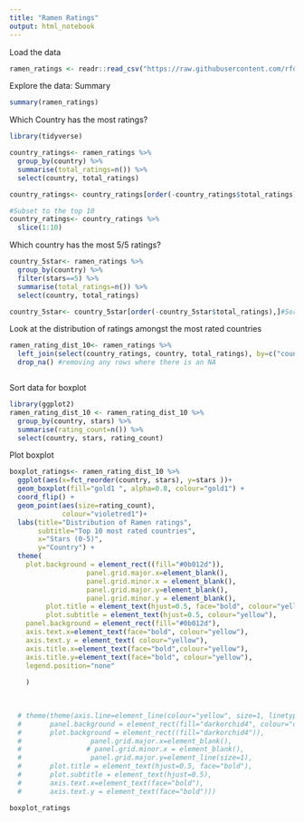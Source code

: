 ---
title: "Ramen Ratings"
output: html_notebook
---
Load the data
```{r}
ramen_ratings <- readr::read_csv("https://raw.githubusercontent.com/rfordatascience/tidytuesday/master/data/2019/2019-06-04/ramen_ratings.csv")

```
Explore the data: Summary
```{r}
summary(ramen_ratings)
```

Which Country has the most ratings?
```{r}
library(tidyverse)

country_ratings<- ramen_ratings %>%
  group_by(country) %>%
  summarise(total_ratings=n()) %>%
  select(country, total_ratings)

country_ratings<- country_ratings[order(-country_ratings$total_ratings),]#Sort by descendign ratings

#Subset to the top 10
country_ratings<- country_ratings %>%
  slice(1:10)
```

Which country has the most 5/5 ratings?
```{r}
country_5star<- ramen_ratings %>%
  group_by(country) %>%
  filter(stars==5) %>%
  summarise(total_ratings=n()) %>%
  select(country, total_ratings)

country_5star<- country_5star[order(-country_5star$total_ratings),]#Sort by descendign ratings

```


Look at the distribution of ratings amongst the most rated countries
```{r}
ramen_rating_dist_10<- ramen_ratings %>%
  left_join(select(country_ratings, country, total_ratings), by=c("country"="country")) %>%
  drop_na() #removing any rows where there is an NA



```

Sort data for boxplot
```{r}
library(ggplot2)
ramen_rating_dist_10 <- ramen_rating_dist_10 %>%
  group_by(country, stars) %>%
  summarise(rating_count=n()) %>%
  select(country, stars, rating_count)
```
Plot boxplot
```{r}
boxplot_ratings<- ramen_rating_dist_10 %>%
  ggplot(aes(x=fct_reorder(country, stars), y=stars ))+
  geom_boxplot(fill="gold1 ", alpha=0.8, colour="gold1") +
  coord_flip() +
  geom_point(aes(size=rating_count),
             colour="violetred1")+
  labs(title="Distribution of Ramen ratings",
       subtitle="Top 10 most rated countries",
       x="Stars (0-5)",
       y="Country") +
  theme(
    plot.background = element_rect((fill="#0b012d")),
                   panel.grid.major.x=element_blank(),
                   panel.grid.minor.x = element_blank(),
                   panel.grid.major.y=element_blank(),
                   panel.grid.minor.y = element_blank(),
         plot.title = element_text(hjust=0.5, face="bold", colour="yellow"),
         plot.subtitle = element_text(hjust=0.5, colour="yellow"),
    panel.background = element_rect(fill="#0b012d"),
    axis.text.x=element_text(face="bold", colour="yellow"),
    axis.text.y = element_text( colour="yellow"),
    axis.title.x=element_text(face="bold",colour="yellow"),
    axis.title.y=element_text(face="bold", colour="yellow"),
    legend.position="none"
    
    )

  
  
  # theme(theme(axis.line=element_line(colour="yellow", size=1, linetype = "solid"),
  #       panel.background = element_rect(fill="darkorchid4", colour="darkorchid4",size=0.5, linetype="solid"),
  #       plot.background = element_rect((fill="darkorchid4")),
  #                 panel.grid.major.x=element_blank(),
  #                # panel.grid.minor.x = element_blank(),
  #                 panel.grid.major.y=element_line(size=1),
  #       plot.title = element_text(hjust=0.5, face="bold"),
  #       plot.subtitle = element_text(hjust=0.5),
  #       axis.text.x=element_text(face="bold"),
  #       axis.text.y = element_text(face="bold")))

boxplot_ratings
```
